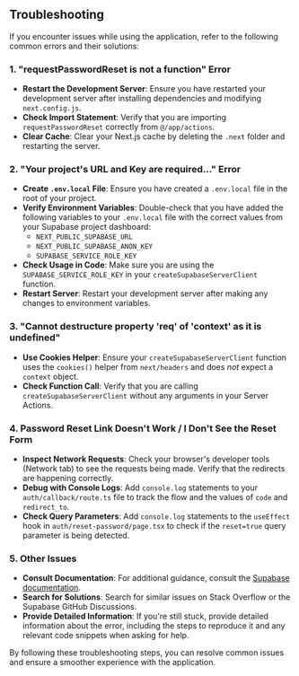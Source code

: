 ## Troubleshooting

If you encounter issues while using the application, refer to the following common errors and their solutions:

### 1. "requestPasswordReset is not a function" Error
- **Restart the Development Server**: Ensure you have restarted your development server after installing dependencies and modifying `next.config.js`.
- **Check Import Statement**: Verify that you are importing `requestPasswordReset` correctly from `@/app/actions`.
- **Clear Cache**: Clear your Next.js cache by deleting the `.next` folder and restarting the server.

### 2. "Your project's URL and Key are required..." Error
- **Create `.env.local` File**: Ensure you have created a `.env.local` file in the root of your project.
- **Verify Environment Variables**: Double-check that you have added the following variables to your `.env.local` file with the correct values from your Supabase project dashboard:
  - `NEXT_PUBLIC_SUPABASE_URL`
  - `NEXT_PUBLIC_SUPABASE_ANON_KEY`
  - `SUPABASE_SERVICE_ROLE_KEY`
- **Check Usage in Code**: Make sure you are using the `SUPABASE_SERVICE_ROLE_KEY` in your `createSupabaseServerClient` function.
- **Restart Server**: Restart your development server after making any changes to environment variables.

### 3. "Cannot destructure property 'req' of 'context' as it is undefined"
- **Use Cookies Helper**: Ensure your `createSupabaseServerClient` function uses the `cookies()` helper from `next/headers` and does *not* expect a `context` object.
- **Check Function Call**: Verify that you are calling `createSupabaseServerClient` without any arguments in your Server Actions.

### 4. Password Reset Link Doesn't Work / I Don't See the Reset Form
- **Inspect Network Requests**: Check your browser's developer tools (Network tab) to see the requests being made. Verify that the redirects are happening correctly.
- **Debug with Console Logs**: Add `console.log` statements to your `auth/callback/route.ts` file to track the flow and the values of `code` and `redirect_to`.
- **Check Query Parameters**: Add `console.log` statements to the `useEffect` hook in `auth/reset-password/page.tsx` to check if the `reset=true` query parameter is being detected.

### 5. Other Issues
- **Consult Documentation**: For additional guidance, consult the [Supabase documentation](https://supabase.com/docs).
- **Search for Solutions**: Search for similar issues on Stack Overflow or the Supabase GitHub Discussions.
- **Provide Detailed Information**: If you're still stuck, provide detailed information about the error, including the steps to reproduce it and any relevant code snippets when asking for help.

By following these troubleshooting steps, you can resolve common issues and ensure a smoother experience with the application.
